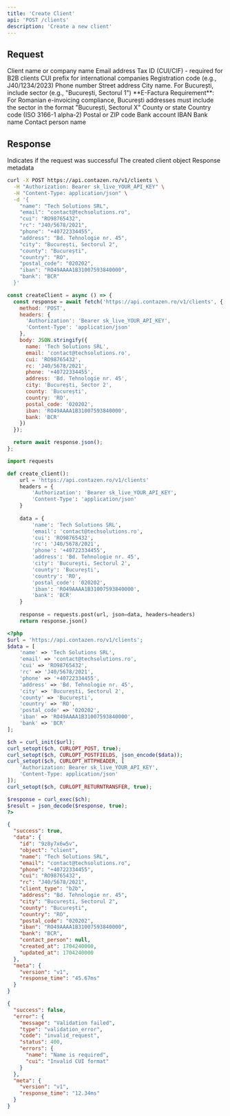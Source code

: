 ```yaml
---
title: 'Create Client'
api: 'POST /clients'
description: 'Create a new client'
---
```


## Request

<ParamField body="name" type="string" required>
  Client name or company name
</ParamField>

<ParamField body="email" type="string">
  Email address
</ParamField>

<ParamField body="cui" type="string">
  Tax ID (CUI/CIF) - required for B2B clients
</ParamField>

<ParamField body="cui_prefix" type="string" default="RO">
  CUI prefix for international companies
</ParamField>

<ParamField body="rc" type="string">
  Registration code (e.g., J40/1234/2023)
</ParamField>

<ParamField body="phone" type="string">
  Phone number
</ParamField>

<ParamField body="address" type="string">
  Street address
</ParamField>

<ParamField body="city" type="string">
  City name. For București, include sector (e.g., "București, Sectorul 1")
  
  <Note>
    **E-Factura Requirement**: For Romanian e-invoicing compliance, București addresses must include the sector in the format "București, Sectorul X"
  </Note>
</ParamField>

<ParamField body="county" type="string">
  County or state
</ParamField>

<ParamField body="country" type="string" default="RO">
  Country code (ISO 3166-1 alpha-2)
</ParamField>

<ParamField body="postal_code" type="string">
  Postal or ZIP code
</ParamField>

<ParamField body="iban" type="string">
  Bank account IBAN
</ParamField>

<ParamField body="bank" type="string">
  Bank name
</ParamField>

<ParamField body="contact_person" type="string">
  Contact person name
</ParamField>

## Response

<ResponseField name="success" type="boolean">
  Indicates if the request was successful
</ResponseField>

<ResponseField name="data" type="object">
  The created client object
</ResponseField>

<ResponseField name="meta" type="object">
  Response metadata
</ResponseField>

<RequestExample>

```bash cURL
curl -X POST https://api.contazen.ro/v1/clients \
  -H "Authorization: Bearer sk_live_YOUR_API_KEY" \
  -H "Content-Type: application/json" \
  -d '{
    "name": "Tech Solutions SRL",
    "email": "contact@techsolutions.ro",
    "cui": "RO98765432",
    "rc": "J40/5678/2021",
    "phone": "+40722334455",
    "address": "Bd. Tehnologie nr. 45",
    "city": "București, Sectorul 2",
    "county": "București",
    "country": "RO",
    "postal_code": "020202",
    "iban": "RO49AAAA1B31007593840000",
    "bank": "BCR"
  }'
```

```javascript Node.js
const createClient = async () => {
  const response = await fetch('https://api.contazen.ro/v1/clients', {
    method: 'POST',
    headers: {
      'Authorization': 'Bearer sk_live_YOUR_API_KEY',
      'Content-Type': 'application/json'
    },
    body: JSON.stringify({
      name: 'Tech Solutions SRL',
      email: 'contact@techsolutions.ro',
      cui: 'RO98765432',
      rc: 'J40/5678/2021',
      phone: '+40722334455',
      address: 'Bd. Tehnologie nr. 45',
      city: 'București, Sector 2',
      county: 'București',
      country: 'RO',
      postal_code: '020202',
      iban: 'RO49AAAA1B31007593840000',
      bank: 'BCR'
    })
  });

  return await response.json();
};
```

```python Python
import requests

def create_client():
    url = 'https://api.contazen.ro/v1/clients'
    headers = {
        'Authorization': 'Bearer sk_live_YOUR_API_KEY',
        'Content-Type': 'application/json'
    }
    
    data = {
        'name': 'Tech Solutions SRL',
        'email': 'contact@techsolutions.ro',
        'cui': 'RO98765432',
        'rc': 'J40/5678/2021',
        'phone': '+40722334455',
        'address': 'Bd. Tehnologie nr. 45',
        'city': 'București, Sectorul 2',
        'county': 'București',
        'country': 'RO',
        'postal_code': '020202',
        'iban': 'RO49AAAA1B31007593840000',
        'bank': 'BCR'
    }
    
    response = requests.post(url, json=data, headers=headers)
    return response.json()
```

```php PHP
<?php
$url = 'https://api.contazen.ro/v1/clients';
$data = [
    'name' => 'Tech Solutions SRL',
    'email' => 'contact@techsolutions.ro',
    'cui' => 'RO98765432',
    'rc' => 'J40/5678/2021',
    'phone' => '+40722334455',
    'address' => 'Bd. Tehnologie nr. 45',
    'city' => 'București, Sectorul 2',
    'county' => 'București',
    'country' => 'RO',
    'postal_code' => '020202',
    'iban' => 'RO49AAAA1B31007593840000',
    'bank' => 'BCR'
];

$ch = curl_init($url);
curl_setopt($ch, CURLOPT_POST, true);
curl_setopt($ch, CURLOPT_POSTFIELDS, json_encode($data));
curl_setopt($ch, CURLOPT_HTTPHEADER, [
    'Authorization: Bearer sk_live_YOUR_API_KEY',
    'Content-Type: application/json'
]);
curl_setopt($ch, CURLOPT_RETURNTRANSFER, true);

$response = curl_exec($ch);
$result = json_decode($response, true);
?>
```

</RequestExample>

<ResponseExample>

```json Success Response
{
  "success": true,
  "data": {
    "id": "9z8y7x6w5v",
    "object": "client",
    "name": "Tech Solutions SRL",
    "email": "contact@techsolutions.ro",
    "phone": "+40722334455",
    "cui": "RO98765432",
    "rc": "J40/5678/2021",
    "client_type": "b2b",
    "address": "Bd. Tehnologie nr. 45",
    "city": "București, Sectorul 2",
    "county": "București",
    "country": "RO",
    "postal_code": "020202",
    "iban": "RO49AAAA1B31007593840000",
    "bank": "BCR",
    "contact_person": null,
    "created_at": 1704240000,
    "updated_at": 1704240000
  },
  "meta": {
    "version": "v1",
    "response_time": "45.67ms"
  }
}
```

```json Error Response
{
  "success": false,
  "error": {
    "message": "Validation failed",
    "type": "validation_error",
    "code": "invalid_request",
    "status": 400,
    "errors": {
      "name": "Name is required",
      "cui": "Invalid CUI format"
    }
  },
  "meta": {
    "version": "v1",
    "response_time": "12.34ms"
  }
}
```

</ResponseExample>